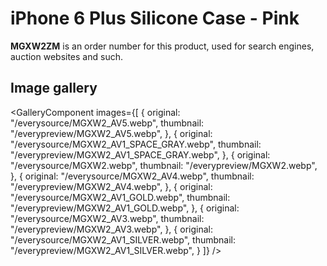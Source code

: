 
# iPhone 6 Plus Silicone Case - Pink

<Callout type='info' emoji='👉🏻'>**MGXW2ZM** is an order number for this product, used for search engines, auction websites and such.</Callout>

## Image gallery

<GalleryComponent
    images={[
      {
        original: "/everysource/MGXW2_AV5.webp",
        thumbnail: "/everypreview/MGXW2_AV5.webp",
      },
      {
        original: "/everysource/MGXW2_AV1_SPACE_GRAY.webp",
        thumbnail: "/everypreview/MGXW2_AV1_SPACE_GRAY.webp",
      },
      {
        original: "/everysource/MGXW2.webp",
        thumbnail: "/everypreview/MGXW2.webp",
      },
      {
        original: "/everysource/MGXW2_AV4.webp",
        thumbnail: "/everypreview/MGXW2_AV4.webp",
      },
      {
        original: "/everysource/MGXW2_AV1_GOLD.webp",
        thumbnail: "/everypreview/MGXW2_AV1_GOLD.webp",
      },
      {
        original: "/everysource/MGXW2_AV3.webp",
        thumbnail: "/everypreview/MGXW2_AV3.webp",
      },
      {
        original: "/everysource/MGXW2_AV1_SILVER.webp",
        thumbnail: "/everypreview/MGXW2_AV1_SILVER.webp",
      }
    ]}
  />
